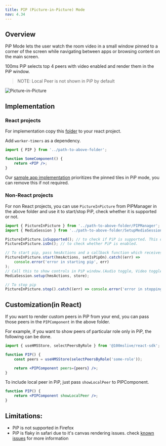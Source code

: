 ```yaml
---
title: PIP (Picture-in-Picture) Mode
nav: 4.34
---
```


## Overview

PiP Mode lets the user watch the room video in a small window pinned to a corner of the screen while navigating between apps or browsing content on the main screen.

100ms PiP selects top 4 peers with video enabled and render them in the PiP window.

> NOTE: Local Peer is not shown in PiP by default

![Picture-in-Picture](/guides/pip-mode.png)

## Implementation

### React projects

For implementation copy this [folder](https://github.com/100mslive/100ms-web/tree/main/src/components/PIP) to your react project.

Add `worker-timers` as a dependency.

```jsx
import { PIP } from '../path-to-above-folder';

function SomeComponent() {
    return <PIP />;
}
```

Our [sample app implementation](https://github.com/100mslive/100ms-web/blob/main/src/components/PIP/index.jsx) prioritizes the pinned tiles in PiP mode, you can remove this if not required.

### Non-React projects

For non React projects, you can use `PictureInPicture` from PIPManager in the above folder and use it to start/stop PiP, check whether it is supported or not.

```js
import { PictureInPicture } from '../path-to-above-folder/PIPManager';
import { MediaSession } from '../path-to-above-folder/SetupMediaSession';

PictureInPicture.isSupported(); // to check if PiP is supported. This depends on browser implementation. For example, it is not supported in firefox
PictureInPicture.isOn(); // to check whether PiP is enabled.

// To start pip, pass hmsActions and a callback function which receives the current state of pip
PictureInPicture.start(hmsActions, setIsPipOn).catch((err) =>
    console.error('error in starting pip', err)
);
// Call this to show controls in PiP window.(Audio toggle, Video toggle and end call are the options supported here)
MediaSession.setup(hmsActions, store);

// To stop pip
PictureInPicture.stop().catch((err) => console.error('error in stopping pip', err));
```

## Customization(in React)

If you want to render custom peers in PiP from your end, you can pass those peers in the `PIPComponent` in the above folder.

For example, if you want to show peers of particular role only in PiP, the following can be done.

```jsx
import { useHMSStore, selectPeersByRole } from '@100mslive/react-sdk';

function PIP() {
    const peers = useHMSStore(selectPeersByRole('some-role'));

    return <PIPComponent peers={peers} />;
}
```

To include local peer in PiP, just pass `showLocalPeer` to PIPComponent.

```jsx
function PIP() {
    return <PIPComponent showLocalPeer />;
}
```

## Limitations:

-   PiP is not supported in Firefox
-   PiP is flaky in safari due to it's canvas rendering issues. check [known issues](../debugging/known-issues) for more information
